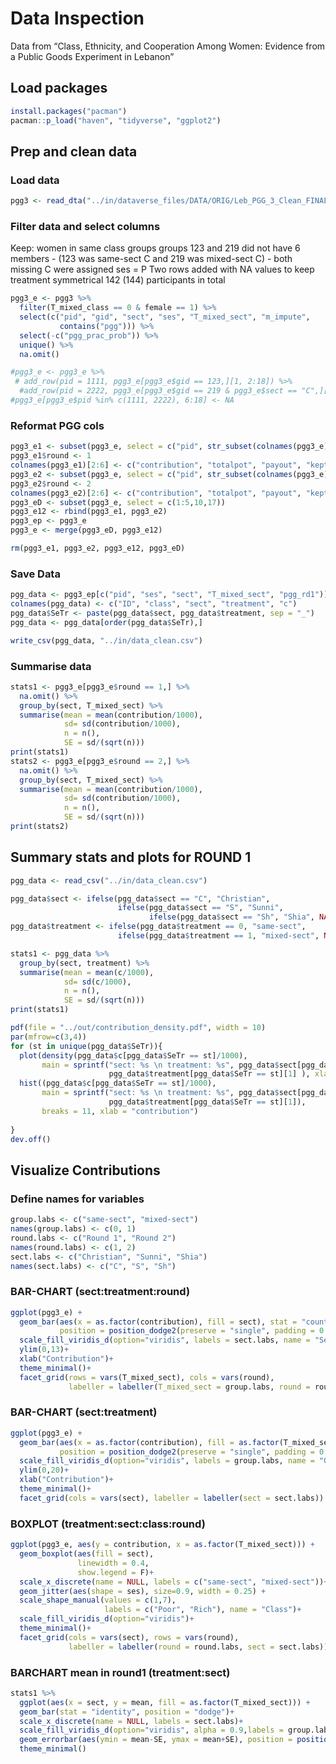# Data Inspection 
Data from "Class, Ethnicity, and Cooperation Among Women: Evidence from a Public Goods Experiment in Lebanon" 

## Load packages
```r
install.packages("pacman")
pacman::p_load("haven", "tidyverse", "ggplot2")
```

## Prep and clean data
### Load data
```r
pgg3 <- read_dta("../in/dataverse_files/DATA/ORIG/Leb_PGG_3_Clean_FINAL.dta")
```

### Filter data and select columns
Keep: women in same class groups
groups 123 and 219 did not have 6 members 
- (123 was same-sect C and 219 was mixed-sect C)
- both missing C were assigned ses = P
Two rows added with NA values to keep treatment symmetrical
142 (144) participants in total

```r
pgg3_e <- pgg3 %>% 
  filter(T_mixed_class == 0 & female == 1) %>% 
  select(c("pid", "gid", "sect", "ses", "T_mixed_sect", "m_impute", 
           contains("pgg"))) %>% 
  select(-c("pgg_prac_prob")) %>% 
  unique() %>% 
  na.omit()

#pgg3_e <- pgg3_e %>% 
 # add_row(pid = 1111, pgg3_e[pgg3_e$gid == 123,][1, 2:18]) %>% 
  #add_row(pid = 2222, pgg3_e[pgg3_e$gid == 219 & pgg3_e$sect == "C",][1, 2:18])
#pgg3_e[pgg3_e$pid %in% c(1111, 2222), 6:18] <- NA
```

### Reformat PGG cols
```r
pgg3_e1 <- subset(pgg3_e, select = c("pid", str_subset(colnames(pgg3_e), "rd1")))
pgg3_e1$round <- 1
colnames(pgg3_e1)[2:6] <- c("contribution", "totalpot", "payout", "kept", "earned")
pgg3_e2 <- subset(pgg3_e, select = c("pid", str_subset(colnames(pgg3_e), "rd2")))
pgg3_e2$round <- 2
colnames(pgg3_e2)[2:6] <- c("contribution", "totalpot", "payout", "kept", "earned")
pgg3_eD <- subset(pgg3_e, select = c(1:5,10,17))
pgg3_e12 <- rbind(pgg3_e1, pgg3_e2)
pgg3_ep <- pgg3_e
pgg3_e <- merge(pgg3_eD, pgg3_e12)

rm(pgg3_e1, pgg3_e2, pgg3_e12, pgg3_eD)
```

### Save Data
```r
pgg_data <- pgg3_ep[c("pid", "ses", "sect", "T_mixed_sect", "pgg_rd1")]
colnames(pgg_data) <- c("ID", "class", "sect", "treatment", "c")
pgg_data$SeTr <- paste(pgg_data$sect, pgg_data$treatment, sep = "_")
pgg_data <- pgg_data[order(pgg_data$SeTr),]

write_csv(pgg_data, "../in/data_clean.csv")
```

### Summarise data 
```r
stats1 <- pgg3_e[pgg3_e$round == 1,] %>% 
  na.omit() %>% 
  group_by(sect, T_mixed_sect) %>% 
  summarise(mean = mean(contribution/1000), 
            sd= sd(contribution/1000), 
            n = n(), 
            SE = sd/(sqrt(n)))
print(stats1)
stats2 <- pgg3_e[pgg3_e$round == 2,] %>% 
  na.omit() %>% 
  group_by(sect, T_mixed_sect) %>% 
  summarise(mean = mean(contribution/1000), 
            sd= sd(contribution/1000), 
            n = n(), 
            SE = sd/(sqrt(n)))
print(stats2)

```


## Summary stats and plots for ROUND 1
```r
pgg_data <- read_csv("../in/data_clean.csv")

pgg_data$sect <- ifelse(pgg_data$sect == "C", "Christian", 
                        ifelse(pgg_data$sect == "S", "Sunni", 
                               ifelse(pgg_data$sect == "Sh", "Shia", NA)))
pgg_data$treatment <- ifelse(pgg_data$treatment == 0, "same-sect", 
                        ifelse(pgg_data$treatment == 1, "mixed-sect", NA))

stats1 <- pgg_data %>% 
  group_by(sect, treatment) %>% 
  summarise(mean = mean(c/1000), 
            sd= sd(c/1000), 
            n = n(), 
            SE = sd/(sqrt(n)))
print(stats1)
```


```r

pdf(file = "../out/contribution_density.pdf", width = 10)
par(mfrow=c(3,4))
for (st in unique(pgg_data$SeTr)){
  plot(density(pgg_data$c[pgg_data$SeTr == st]/1000), 
       main = sprintf("sect: %s \n treatment: %s", pgg_data$sect[pgg_data$SeTr == st][1], 
                      pgg_data$treatment[pgg_data$SeTr == st][1] ), xlab = "contribution ")
  hist((pgg_data$c[pgg_data$SeTr == st]/1000), 
       main = sprintf("sect: %s \n treatment: %s", pgg_data$sect[pgg_data$SeTr == st][1], 
                      pgg_data$treatment[pgg_data$SeTr == st][1]),
       breaks = 11, xlab = "contribution")
  
}
dev.off()
```


## Visualize Contributions

### Define names for variables
```r
group.labs <- c("same-sect", "mixed-sect")
names(group.labs) <- c(0, 1)
round.labs <- c("Round 1", "Round 2")
names(round.labs) <- c(1, 2)
sect.labs <- c("Christian", "Sunni", "Shia")
names(sect.labs) <- c("C", "S", "Sh")
```

### BAR-CHART (sect:treatment:round)
```r
ggplot(pgg3_e) +
  geom_bar(aes(x = as.factor(contribution), fill = sect), stat = "count", 
           position = position_dodge2(preserve = "single", padding = 0.3))+
  scale_fill_viridis_d(option="viridis", labels = sect.labs, name = "Sect")+
  ylim(0,13)+
  xlab("Contribution")+
  theme_minimal()+
  facet_grid(rows = vars(T_mixed_sect), cols = vars(round), 
             labeller = labeller(T_mixed_sect = group.labs, round = round.labs))
```

### BAR-CHART (sect:treatment)
```r
ggplot(pgg3_e) +
  geom_bar(aes(x = as.factor(contribution), fill = as.factor(T_mixed_sect)), stat = "count", 
           position = position_dodge2(preserve = "single", padding = 0.3))+
  scale_fill_viridis_d(option="viridis", labels = group.labs, name = "Group")+
  ylim(0,20)+
  xlab("Contribution")+
  theme_minimal()+
  facet_grid(cols = vars(sect), labeller = labeller(sect = sect.labs))
```

### BOXPLOT (treatment:sect:class:round)
```r
ggplot(pgg3_e, aes(y = contribution, x = as.factor(T_mixed_sect))) +
  geom_boxplot(aes(fill = sect), 
               linewidth = 0.4,
               show.legend = F)+
  scale_x_discrete(name = NULL, labels = c("same-sect", "mixed-sect"))+
  geom_jitter(aes(shape = ses), size=0.9, width = 0.25) +
  scale_shape_manual(values = c(1,7), 
                     labels = c("Poor", "Rich"), name = "Class")+
  scale_fill_viridis_d(option="viridis")+
  theme_minimal()+
  facet_grid(cols = vars(sect), rows = vars(round),
             labeller = labeller(round = round.labs, sect = sect.labs))
```

### BARCHART mean in round1 (treatment:sect)
```r
stats1 %>% 
  ggplot(aes(x = sect, y = mean, fill = as.factor(T_mixed_sect))) +
  geom_bar(stat = "identity", position = "dodge")+ 
  scale_x_discrete(name = NULL, labels = sect.labs)+
  scale_fill_viridis_d(option="viridis", alpha = 0.9,labels = group.labs, name = "Group")+
  geom_errorbar(aes(ymin = mean-SE, ymax = mean+SE), position = position_dodge2(padding = 0.7),)+
  theme_minimal()
```

